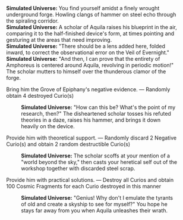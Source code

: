 {{Dialogue Start}}
:'''Simulated Universe:''' You find yourself amidst a finely wrought underground forge. Howling clangs of hammer on steel echo through the spiraling corridor.
:'''Simulated Universe:''' A scholar of Aquila raises his blueprint in the air, comparing it to the half-finished device's form, at times pointing and gesturing at the areas that need improving.
:'''Simulated Universe:''' "There should be a lens added here, folded inward, to correct the observational error on the Veil of Evernight."
:'''Simulated Universe:''' "And then, I can prove that the entirety of Amphoreus is centered around Aquila, revolving in periodic motion!" The scholar mutters to himself over the thunderous clamor of the forge.
:{{DIcon|Star}} Bring him the Grove of Epiphany's negative evidence. &mdash; Randomly obtain 4 destroyed Curio(s)
::'''Simulated Universe:''' "How can this be? What's the point of my research, then?" The disheartened scholar tosses his refuted theories in a daze, raises his hammer, and brings it down heavily on the device.
:{{DIcon|Star}} Provide him with theoretical support. &mdash; Randomly discard 2 Negative Curio(s) and obtain 2 random destructible Curio(s)
::'''Simulated Universe:''' The scholar scoffs at your mention of a "world beyond the sky," then casts your heretical self out of the workshop together with discarded steel scrap.
:{{DIcon|Star}} Provide him with practical solutions. &mdash; Destroy all Curios and obtain 100 Cosmic Fragments for each Curio destroyed in this manner
::'''Simulated Universe:''' "Genius! Why don't I emulate the tyrants of old and create a skyship to see for myself?" You hope he stays far away from you when Aquila unleashes their wrath.
{{Dialogue End}}